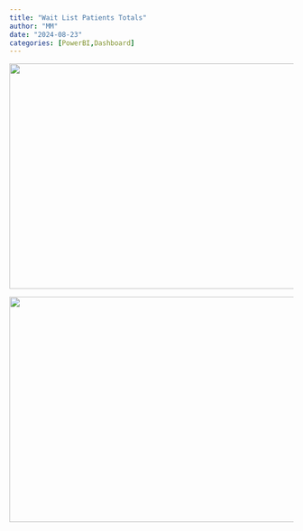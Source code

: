 ```yaml
---
title: "Wait List Patients Totals"
author: "MM"
date: "2024-08-23"
categories: [PowerBI,Dashboard]
---
```

 
![](1.png){width="600px" height="400px"}

![](2.png){width="600px" height="400px"}